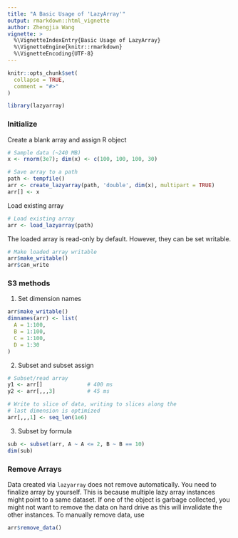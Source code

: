 ```yaml
---
title: "A Basic Usage of 'LazyArray'"
output: rmarkdown::html_vignette
author: Zhengjia Wang
vignette: >
  %\VignetteIndexEntry{Basic Usage of LazyArray}
  %\VignetteEngine{knitr::rmarkdown}
  %\VignetteEncoding{UTF-8}
---
```


```r
knitr::opts_chunk$set(
  collapse = TRUE,
  comment = "#>"
)
```

```r
library(lazyarray)
```

### Initialize

Create a blank array and assign R object

```r
# Sample data (~240 MB)
x <- rnorm(3e7); dim(x) <- c(100, 100, 100, 30)

# Save array to a path
path <- tempfile()
arr <- create_lazyarray(path, 'double', dim(x), multipart = TRUE)
arr[] <- x
```

Load existing array

```r
# Load existing array
arr <- load_lazyarray(path)
```

The loaded array is read-only by default. However, they can be set writable.

```r
# Make loaded array writable
arr$make_writable()
arr$can_write
```

### S3 methods

1. Set dimension names

```r
arr$make_writable()
dimnames(arr) <- list(
  A = 1:100,
  B = 1:100,
  C = 1:100,
  D = 1:30
)
```

2. Subset and subset assign

```r
# Subset/read array
y1 <- arr[]              # 400 ms
y2 <- arr[,,,3]          # 45 ms

# Write to slice of data, writing to slices along the 
# last dimension is optimized
arr[,,,1] <- seq_len(1e6)
```

3. Subset by formula

```r
sub <- subset(arr, A ~ A <= 2, B ~ B == 10)
dim(sub)
```

### Remove Arrays

Data created via `lazyarray` does not remove automatically. You need to finalize array by yourself. This is because multiple lazy array instances might point to a same dataset. If one of the object is garbage collected, you might not want to remove the data on hard drive as this will invalidate the other instances. To manually remove data, use

```r
arr$remove_data()
```

